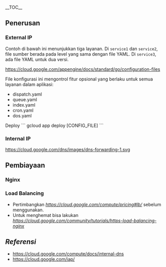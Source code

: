 __TOC__
==Penerusan==
===External IP===
Contoh di bawah ini menunjukkan tiga layanan. Di <code>service1</code> dan <code>service2</code>, file sumber berada pada level yang sama dengan file YAML. Di <code>service3</code>, ada file YAML untuk dua versi.

[[<img src=https://cloud.google.com/appengine/docs/images/services_yaml_files2.svg>|https://cloud.google.com/appengine/docs/standard/go/configuration-files]]

File konfigurasi ini mengontrol fitur opsional yang berlaku untuk semua layanan dalam aplikasi:

* dispatch.yaml
* queue.yaml
* index.yaml
* cron.yaml
* dos.yaml

Deploy 
```
gcloud app deploy [CONFIG_FILE]
```
===Internal IP===
[[<img src=https://cloud.google.com/dns/images/dns-forwarding-1.svg>|https://cloud.google.com/dns/images/dns-forwarding-1.svg]]

==Pembiayaan==
===Nginx===
===Load Balancing===
* Pertimbangkan ''[[biaya load balancing|https://cloud.google.com/compute/pricing#lb/]]'' sebelum menggunakan.
* Untuk menghemat bisa lakukan ''[[balancing dengan Nginx|https://cloud.google.com/community/tutorials/https-load-balancing-nginx]]''



==''Referensi''==
* [[Internal DNS|https://cloud.google.com/compute/docs/internal-dns]]
* [[Cloud Identity-Aware Proxy|https://cloud.google.com/iap/]]